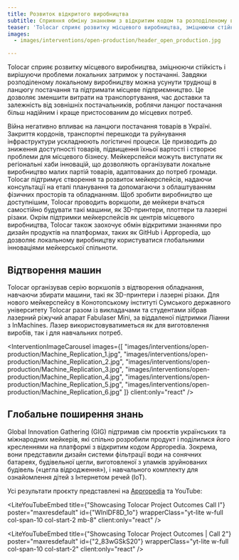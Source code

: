 ```yaml
---
title: Розвиток відкритого виробництва
subtitle: Сприяння обміну знаннями з відкритим кодом та розподіленому виробництву
teaser: 'Tolocar сприяє розвитку місцевого виробництва, зміцнюючи стійкість і вирішуючи проблеми локальних затримок у постачанні. Завдяки розподіленому локальному виробництву можна усунути труднощі в ланцюгу постачання та підтримати місцеве підприємництво. Це дозволяє зменшити витрати на транспортування, час доставки та залежність від зовнішніх постачальників, роблячи ланцюг постачання більш надійним і краще пристосованим до місцевих потреб.'
images:
  - images/interventions/open-production/header_open_production.jpg

---
```


Tolocar сприяє розвитку місцевого виробництва, зміцнюючи стійкість і вирішуючи проблеми локальних затримок у постачанні. Завдяки розподіленому локальному виробництву можна усунути труднощі в ланцюгу постачання та підтримати місцеве підприємництво. Це дозволяє зменшити витрати на транспортування, час доставки та залежність від зовнішніх постачальників, роблячи ланцюг постачання більш надійним і краще пристосованим до місцевих потреб.

Війна негативно впливає на ланцюги постачання товарів в Україні. Закриття кордонів, транспортні перешкоди та руйнування інфраструктури ускладнюють логістичні процеси. Це призводить до зниження доступності товарів, підвищення їхньої вартості і створює проблеми для місцевого бізнесу. Мейкерспейси можуть виступати як регіональні хаби інновацій, що дозволяють організувати локальне виробництво малих партій товарів, адаптованих до потреб громади. Tolocar підтримує створення та розвиток мейкерспейсів, надаючи консультації на етапі планування та допомагаючи з облаштуванням фізичних просторів та обладнанням. Щоб зробити виробництво ще доступнішим, Tolocar проводить воркшопи, де мейкери вчаться самостійно будувати такі машини, як 3D-принтери, плоттери та лазерні різаки. Окрім підтримки мейкерспейсів як центрів місцевого виробництва, Tolocar також заохочує обмін відкритими знаннями про дизайн продуктів на платформах, таких як GitHub і Appropedia, що дозволяє локальному виробництву користуватися глобальними інноваціями мейкерської спільноти.

## Відтворення машин
Tolocar організував серію воркшопів з відтворення обладнання, навчаючи збирати машини, такі як 3D-принтери і лазерні різаки. Для нового мейкерспейсу в Конотопському інституті Сумського державного університету Tolocar разом із викладачами та студентами зібрав лазерний ріжучий апарат Fabulaser Mini, за віддаленої підтримки Ліанни з InMachines. Лазер використовуватиметься як для виготовлення виробів, так і для навчальних потреб.

<InterventionImageCarousel
  images={[
    "images/interventions/open-production/Machine_Replication_1.jpg",
    "images/interventions/open-production/Machine_Replication_2.jpg",
    "images/interventions/open-production/Machine_Replication_3.jpg",
    "images/interventions/open-production/Machine_Replication_4.jpg",
    "images/interventions/open-production/Machine_Replication_5.jpg",
    "images/interventions/open-production/Machine_Replication_6.jpg"
  ]}
  client:only="react"
/>

## Глобальне поширення знань
Global Innovation Gathering (GIG) підтримав сім проєктів українських та міжнародних мейкерів, які спільно розробили продукт і поділилися його кресленнями на платформі з відкритим кодом Appropedia. Зокрема, вони представили дизайн системи фільтрації води на сонячних батареях, будівельної цегли, виготовленої з уламків зруйнованих будівель («цегла відродження»), і навчального комплекту для ознайомлення дітей з Інтернетом речей (IoT).

Усі результати проєкту представлені на [Appropedia](https://www.appropedia.org/Tolocar) та YouTube:


<LiteYouTubeEmbed
  title={"Showcasing Tolocar Project Outcomes Call I"}
  poster="maxresdefault"
  id={"WInlDF8D_1o"}
  wrapperClass="yt-lite w-full col-span-10 col-start-2 mb-8"
  client:only="react"
/>

<LiteYouTubeEmbed
  title={"Showcasing Tolocar Project Outcomes | Call 2"}
  poster="maxresdefault"
  id={"2_83wGSkS20"}
  wrapperClass="yt-lite w-full col-span-10 col-start-2"
  client:only="react"
/>